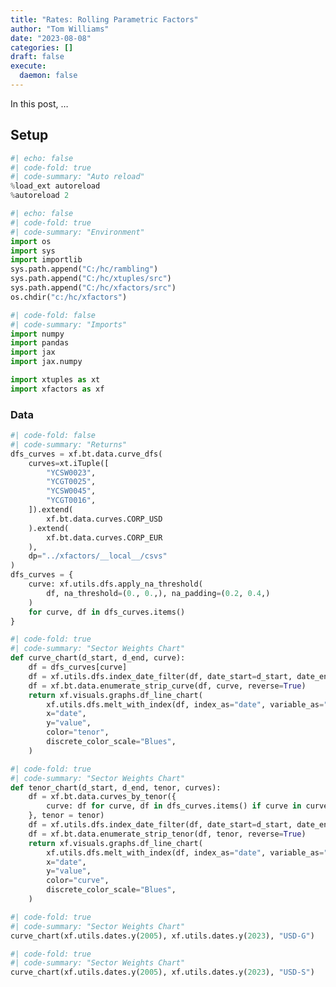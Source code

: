 ```yaml
---
title: "Rates: Rolling Parametric Factors"
author: "Tom Williams"
date: "2023-08-08"
categories: []
draft: false
execute:
  daemon: false
---
```


In this post, ...

## Setup

```python
#| echo: false
#| code-fold: true
#| code-summary: "Auto reload"
%load_ext autoreload
%autoreload 2
```

```python
#| echo: false
#| code-fold: true
#| code-summary: "Environment"
import os
import sys
import importlib
sys.path.append("C:/hc/rambling")
sys.path.append("C:/hc/xtuples/src")
sys.path.append("C:/hc/xfactors/src")
os.chdir("c:/hc/xfactors")
```

```python
#| code-fold: false
#| code-summary: "Imports"
import numpy
import pandas
import jax
import jax.numpy

import xtuples as xt
import xfactors as xf
```

### Data

```python
#| code-fold: false
#| code-summary: "Returns"
dfs_curves = xf.bt.data.curve_dfs(
    curves=xt.iTuple([
        "YCSW0023",
        "YCGT0025",
        "YCSW0045",
        "YCGT0016",
    ]).extend(
        xf.bt.data.curves.CORP_USD
    ).extend(
        xf.bt.data.curves.CORP_EUR
    ),
    dp="../xfactors/__local__/csvs"
)
dfs_curves = {
    curve: xf.utils.dfs.apply_na_threshold(
        df, na_threshold=(0., 0.,), na_padding=(0.2, 0.4,)
    )
    for curve, df in dfs_curves.items()
}
```


```python
#| code-fold: true
#| code-summary: "Sector Weights Chart"
def curve_chart(d_start, d_end, curve):
    df = dfs_curves[curve]
    df = xf.utils.dfs.index_date_filter(df, date_start=d_start, date_end=d_end)
    df = xf.bt.data.enumerate_strip_curve(df, curve, reverse=True)
    return xf.visuals.graphs.df_line_chart(
        xf.utils.dfs.melt_with_index(df, index_as="date", variable_as="tenor"),
        x="date",
        y="value",
        color="tenor",
        discrete_color_scale="Blues",
    )
```

```python
#| code-fold: true
#| code-summary: "Sector Weights Chart"
def tenor_chart(d_start, d_end, tenor, curves):
    df = xf.bt.data.curves_by_tenor({
        curve: df for curve, df in dfs_curves.items() if curve in curves
    }, tenor = tenor)
    df = xf.utils.dfs.index_date_filter(df, date_start=d_start, date_end=d_end)
    df = xf.bt.data.enumerate_strip_tenor(df, tenor, reverse=True)
    return xf.visuals.graphs.df_line_chart(
        xf.utils.dfs.melt_with_index(df, index_as="date", variable_as="curve"),
        x="date",
        y="value",
        color="curve",
        discrete_color_scale="Blues",
    )
```


```python
#| code-fold: true
#| code-summary: "Sector Weights Chart"
curve_chart(xf.utils.dates.y(2005), xf.utils.dates.y(2023), "USD-G")
```


```python
#| code-fold: true
#| code-summary: "Sector Weights Chart"
curve_chart(xf.utils.dates.y(2005), xf.utils.dates.y(2023), "USD-S")
```

